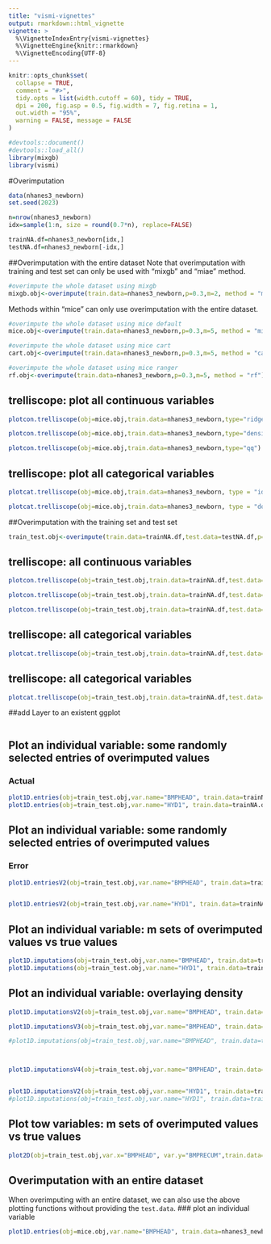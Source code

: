 ```yaml
---
title: "vismi-vignettes"
output: rmarkdown::html_vignette
vignette: >
  %\VignetteIndexEntry{vismi-vignettes}
  %\VignetteEngine{knitr::rmarkdown}
  %\VignetteEncoding{UTF-8}
---
```



```r
knitr::opts_chunk$set(
  collapse = TRUE,
  comment = "#>",
  tidy.opts = list(width.cutoff = 60), tidy = TRUE,
  dpi = 200, fig.asp = 0.5, fig.width = 7, fig.retina = 1,
  out.width = "95%",
  warning = FALSE, message = FALSE
)
```

```r
#devtools::document()
#devtools::load_all()
library(mixgb)
library(vismi)

```

#Overimputation

```r
data(nhanes3_newborn)
set.seed(2023)

n=nrow(nhanes3_newborn)
idx=sample(1:n, size = round(0.7*n), replace=FALSE)

trainNA.df=nhanes3_newborn[idx,]
testNA.df=nhanes3_newborn[-idx,]

```


##Overimputation with the entire dataset
Note that overimputation with training and test set can only be used with "mixgb" and "miae" method.
```r
#overimpute the whole dataset using mixgb
mixgb.obj<-overimpute(train.data=nhanes3_newborn,p=0.3,m=2, method = "mixgb")
```

Methods within "mice" can only use overimputation with the entire dataset.

```r
#overimpute the whole dataset using mice default
mice.obj<-overimpute(train.data=nhanes3_newborn,p=0.3,m=5, method = "mice")
```

```r
#overimpute the whole dataset using mice cart
cart.obj<-overimpute(train.data=nhanes3_newborn,p=0.3,m=5, method = "cart")
```
```r
#overimpute the whole dataset using mice ranger
rf.obj<-overimpute(train.data=nhanes3_newborn,p=0.3,m=5, method = "rf")
```


## trelliscope: plot all continuous variables
```r
plotcon.trelliscope(obj=mice.obj,train.data=nhanes3_newborn,type="ridges")
```

```r
plotcon.trelliscope(obj=mice.obj,train.data=nhanes3_newborn,type="density")
```
```r
plotcon.trelliscope(obj=mice.obj,train.data=nhanes3_newborn,type="qq")
```

## trelliscope: plot all categorical variables

```r
plotcat.trelliscope(obj=mice.obj,train.data=nhanes3_newborn, type = "identity")
```

```r
plotcat.trelliscope(obj=mice.obj,train.data=nhanes3_newborn, type = "dodge")
```


##Overimputation with the training set and test set


```r
train_test.obj<-overimpute(train.data=trainNA.df,test.data=testNA.df,p=0.3, m=5, method = "mixgb")
```


## trelliscope: all continuous variables
```r
plotcon.trelliscope(obj=train_test.obj,train.data=trainNA.df,test.data=testNA.df,type="ridges")
```


```r
plotcon.trelliscope(obj=train_test.obj,train.data=trainNA.df,test.data=testNA.df, type="density")
```

```r
plotcon.trelliscope(obj=train_test.obj,train.data=trainNA.df,test.data=testNA.df, type = "qq")
```

## trelliscope: all categorical variables
```r
plotcat.trelliscope(obj=train_test.obj,train.data=trainNA.df,test.data=testNA.df, type = "identity")
```
## trelliscope: all categorical variables
```r
plotcat.trelliscope(obj=train_test.obj,train.data=trainNA.df,test.data=testNA.df, type = "dodge")
```

##add Layer to an existent ggplot 
```r
```






## Plot an individual variable: some randomly selected entries of overimputed values 
### Actual
```r
plot1D.entries(obj=train_test.obj,var.name="BMPHEAD", train.data=trainNA.df,test.data=testNA.df)
plot1D.entries(obj=train_test.obj,var.name="HYD1", train.data=trainNA.df,test.data=testNA.df,n.entries=10)
```

## Plot an individual variable: some randomly selected entries of overimputed values 
### Error
```r
plot1D.entriesV2(obj=train_test.obj,var.name="BMPHEAD", train.data=trainNA.df,test.data=testNA.df,n.entries=10)


plot1D.entriesV2(obj=train_test.obj,var.name="HYD1", train.data=trainNA.df,test.data=testNA.df,n.entries=10)
```

## Plot an individual variable:  m sets of overimputed values vs true values
```r
plot1D.imputations(obj=train_test.obj,var.name="BMPHEAD", train.data=trainNA.df,test.data=testNA.df)
plot1D.imputations(obj=train_test.obj,var.name="HYD1", train.data=trainNA.df,test.data=testNA.df)
```
## Plot an individual variable:  overlaying density
```r
plot1D.imputationsV2(obj=train_test.obj,var.name="BMPHEAD", train.data=trainNA.df,test.data=testNA.df)

plot1D.imputationsV3(obj=train_test.obj,var.name="BMPHEAD", train.data=trainNA.df,test.data=testNA.df)

#plot1D.imputations(obj=train_test.obj,var.name="BMPHEAD", train.data=trainNA.df,test.data=testNA.df, type = "qq")



plot1D.imputationsV4(obj=train_test.obj,var.name="BMPHEAD", train.data=trainNA.df,test.data=testNA.df)


plot1D.imputationsV2(obj=train_test.obj,var.name="HYD1", train.data=trainNA.df,test.data=testNA.df)
#plot1D.imputations(obj=train_test.obj,var.name="HYD1", train.data=trainNA.df,test.data=testNA.df, type = "dodge")
```


## Plot tow variables:  m sets of overimputed values vs true values
```r
plot2D(obj=train_test.obj,var.x="BMPHEAD", var.y="BMPRECUM",train.data=trainNA.df,test.data=testNA.df)
```


## Overimputation with an entire dataset
When overimputing with an entire dataset, we can also use the above plotting functions without providing the `test.data`.
### plot an individual variable
```r
plot1D.entries(obj=mice.obj,var.name="BMPHEAD", train.data=nhanes3_newborn)
```
